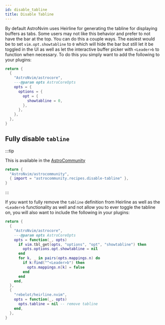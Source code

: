 ```yaml
---
id: disable_tabline
title: Disable Tabline
---
```


By default AstroNvim uses Heirline for generating the tabline for displaying buffers as tabs. Some users may not like this behavior and prefer to not have the bar at the top. You can do this a couple ways. The easiest would be to set `vim.opt.showtabline` to `0` which will hide the bar but still let it be toggled in the UI as well as let the interactive buffer picker with `<Leader>b` to function when necessary. To do this you simply want to add the following to your plugins:

```lua title="lua/plugins/hide_tabline.lua"
return {
  {
    "AstroNvim/astrocore",
    ---@param opts AstroCoreOpts
    opts = {
      options = {
        opt = {
          showtabline = 0,
        },
      },
    },
  },
}
```

## Fully disable `tabline`

:::tip

This is available in the [AstroCommunity](https://github.com/AstroNvim/astrocommunity/tree/main/lua/astrocommunity/recipes/disable-tabline)

```lua title="lua/community.lua" ins={3}
return {
  "AstroNvim/astrocommunity",
  { import = "astrocommunity.recipes.disable-tabline" },
}
```

:::

If you want to fully remove the `tabline` definition from Heirline as well as the `<Leader>b` functionality as well and not allow you to ever toggle the tabline on, you will also want to include the following in your plugins:

```lua title="lua/plugins/disable_tabline.lua"
return {
  {
    "AstroNvim/astrocore",
    ---@param opts AstroCoreOpts
    opts = function(_, opts)
      if vim.tbl_get(opts, "options", "opt", "showtabline") then
        opts.options.opt.showtabline = nil
      end
      for k, _ in pairs(opts.mappings.n) do
        if k:find("^<Leader>b") then
          opts.mappings.n[k] = false
        end
      end
    end,
  },
  {
    "rebelot/heirline.nvim",
    opts = function(_, opts)
      opts.tabline = nil -- remove tabline
    end,
  },
}
```

